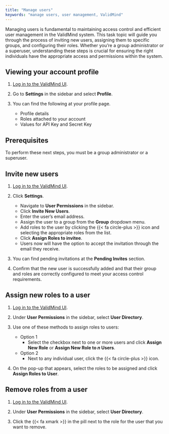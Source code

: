 ```yaml
---
title: "Manage users"
keywords: "manage users, user management, ValidMind"
---
```


Managing users is fundamental to maintaining access control and efficient user management in the ValidMind system. This task topic will guide you through the process of inviting new users, assigning them to specific groups, and configuring their roles. Whether you're a group administrator or a superuser, understanding these steps is crucial for ensuring the right individuals have the appropriate access and permissions within the system.

## Viewing your account profile
1.  [Log in to the ValidMind UI]({{< var vm_ui >}}).

2. Go to **Settings** in the sidebar and select **Profile**.

3. You can find the following at your profile page.
   - Profile details 
   - Roles attached to your account
   - Values for API Key and Secret Key

## Prerequisites

To perform these next steps, you must be a group administrator or a superuser.

## Invite new users

1. [Log in to the ValidMind UI]({{< var vm_ui >}}).

2. Click **Settings**. 

   - Navigate to **User Permissions** in the sidebar. 
   - Click **Invite New Users**.
   - Enter the user's email address.
   - Assign the user to a group from the **Group** dropdown menu.
   - Add roles to the user by clicking the {{< fa circle-plus >}} icon and selecting the appropriate roles from the list.
   - Click **Assign Roles to invitee**.
   - Users now will have the option to accept the invitation through the email they receive.

3. You can find pending invitations at the **Pending Invites** section.

4. Confirm that the new user is successfully added and that their group and roles are correctly configured to meet your access control requirements.

## Assign new roles to a user

1. [Log in to the ValidMind UI]({{< var vm_ui >}}).

2. Under **User Permissions** in the sidebar, select **User Directory**. 

3. Use one of these methods to assign roles to users:
   - Option 1
      - Select the checkbox next to one or more users and click **Assign New Role** or **Assign New Role to _n_ Users**.
   - Option 2
      - Next to any individual user, click the {{< fa circle-plus >}} icon. 
4. On the pop-up that appears, select the roles to be assigned and click **Assign Roles to User**.

## Remove roles from a user

1. [Log in to the ValidMind UI]({{< var vm_ui >}}).

2. Under **User Permissions** in the sidebar, select **User Directory**. 

3. Click the {{< fa xmark >}} in the pill next to the role for the user that you want to remove.

<!---
## Troubleshooting

[Include any common issues or errors that may arise during the task and how to resolve them.]

## What's next

[Summarize the task and provide any next steps or resources for the user to continue their learning or work.]
--->